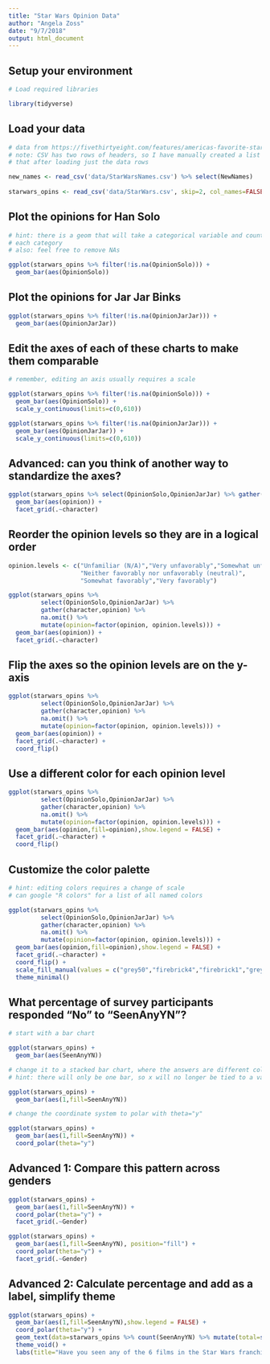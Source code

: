 ```yaml
---
title: "Star Wars Opinion Data"
author: "Angela Zoss"
date: "9/7/2018"
output: html_document
---
```


## Setup your environment

```r

# Load required libraries

library(tidyverse)

```

## Load your data

```r

# data from https://fivethirtyeight.com/features/americas-favorite-star-wars-movies-and-least-favorite-characters/
# note: CSV has two rows of headers, so I have manually created a list of headers and am adding
# that after loading just the data rows

new_names <- read_csv('data/StarWarsNames.csv') %>% select(NewNames)
  
starwars_opins <- read_csv('data/StarWars.csv', skip=2, col_names=FALSE) %>% setNames(unlist(new_names))

```

## Plot the opinions for Han Solo

```r

# hint: there is a geom that will take a categorical variable and count the data points in
# each category
# also: feel free to remove NAs

ggplot(starwars_opins %>% filter(!is.na(OpinionSolo))) +
  geom_bar(aes(OpinionSolo))

```

## Plot the opinions for Jar Jar Binks

```r

ggplot(starwars_opins %>% filter(!is.na(OpinionJarJar))) +
  geom_bar(aes(OpinionJarJar))

```

## Edit the axes of each of these charts to make them comparable

```r

# remember, editing an axis usually requires a scale

ggplot(starwars_opins %>% filter(!is.na(OpinionSolo))) +
  geom_bar(aes(OpinionSolo)) +
  scale_y_continuous(limits=c(0,610))

ggplot(starwars_opins %>% filter(!is.na(OpinionJarJar))) +
  geom_bar(aes(OpinionJarJar)) +
  scale_y_continuous(limits=c(0,610))

```

## Advanced: can you think of another way to standardize the axes?

```r

ggplot(starwars_opins %>% select(OpinionSolo,OpinionJarJar) %>% gather(character,opinion) %>% na.omit()) +
  geom_bar(aes(opinion)) +
  facet_grid(.~character)

```

## Reorder the opinion levels so they are in a logical order

```r

opinion.levels <- c("Unfamiliar (N/A)","Very unfavorably","Somewhat unfavorably",
                    "Neither favorably nor unfavorably (neutral)",
                    "Somewhat favorably","Very favorably")

ggplot(starwars_opins %>% 
         select(OpinionSolo,OpinionJarJar) %>% 
         gather(character,opinion) %>% 
         na.omit() %>% 
         mutate(opinion=factor(opinion, opinion.levels))) +
  geom_bar(aes(opinion)) +
  facet_grid(.~character)

```

## Flip the axes so the opinion levels are on the y-axis

```r

ggplot(starwars_opins %>% 
         select(OpinionSolo,OpinionJarJar) %>% 
         gather(character,opinion) %>% 
         na.omit() %>% 
         mutate(opinion=factor(opinion, opinion.levels))) +
  geom_bar(aes(opinion)) +
  facet_grid(.~character) +
  coord_flip()

```

## Use a different color for each opinion level

```r

ggplot(starwars_opins %>% 
         select(OpinionSolo,OpinionJarJar) %>% 
         gather(character,opinion) %>% 
         na.omit() %>% 
         mutate(opinion=factor(opinion, opinion.levels))) +
  geom_bar(aes(opinion,fill=opinion),show.legend = FALSE) +
  facet_grid(.~character) +
  coord_flip()

```

## Customize the color palette

```r

# hint: editing colors requires a change of scale
# can google "R colors" for a list of all named colors

ggplot(starwars_opins %>% 
         select(OpinionSolo,OpinionJarJar) %>% 
         gather(character,opinion) %>% 
         na.omit() %>% 
         mutate(opinion=factor(opinion, opinion.levels))) +
  geom_bar(aes(opinion,fill=opinion),show.legend = FALSE) +
  facet_grid(.~character) +
  coord_flip() +
  scale_fill_manual(values = c("grey50","firebrick4","firebrick1","grey85","dodgerblue1","dodgerblue4")) +
  theme_minimal()

```

## What percentage of survey participants responded "No" to "SeenAnyYN"?

```r

# start with a bar chart

ggplot(starwars_opins) +
  geom_bar(aes(SeenAnyYN))

```


```r

# change it to a stacked bar chart, where the answers are different colors
# hint: there will only be one bar, so x will no longer be tied to a variable

ggplot(starwars_opins) +
  geom_bar(aes(1,fill=SeenAnyYN))

```

```r

# change the coordinate system to polar with theta="y"

ggplot(starwars_opins) +
  geom_bar(aes(1,fill=SeenAnyYN)) +
  coord_polar(theta="y")

```

## Advanced 1: Compare this pattern across genders

```r

ggplot(starwars_opins) +
  geom_bar(aes(1,fill=SeenAnyYN)) +
  coord_polar(theta="y") +
  facet_grid(.~Gender)

ggplot(starwars_opins) +
  geom_bar(aes(1,fill=SeenAnyYN), position="fill") +
  coord_polar(theta="y") +
  facet_grid(.~Gender)


```

## Advanced 2: Calculate percentage and add as a label, simplify theme

```r

ggplot(starwars_opins) +
  geom_bar(aes(1,fill=SeenAnyYN),show.legend = FALSE) +
  coord_polar(theta="y") +
  geom_text(data=starwars_opins %>% count(SeenAnyYN) %>% mutate(total=sum(n),label=paste0(SeenAnyYN,"\n",round(n/total*100,1),"%")),aes(c(1,1),c(1050,450),label=label)) +
  theme_void() +
  labs(title="Have you seen any of the 6 films in the Star Wars franchise?")

```





